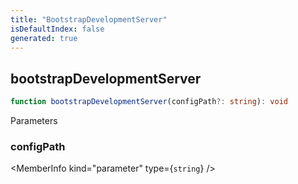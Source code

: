 ```yaml
---
title: "BootstrapDevelopmentServer"
isDefaultIndex: false
generated: true
---
```



<!-- This file was generated from the CommandKit source. Do not modify. Instead, re-run the "docgen" script -->


## bootstrapDevelopmentServer

<GenerationInfo sourceFile="packages/commandkit/src/cli/development.ts" sourceLine="39" packageName="commandkit" />



```ts title="Signature"
function bootstrapDevelopmentServer(configPath?: string): void
```
Parameters

### configPath

<MemberInfo kind="parameter" type={`string`} />

